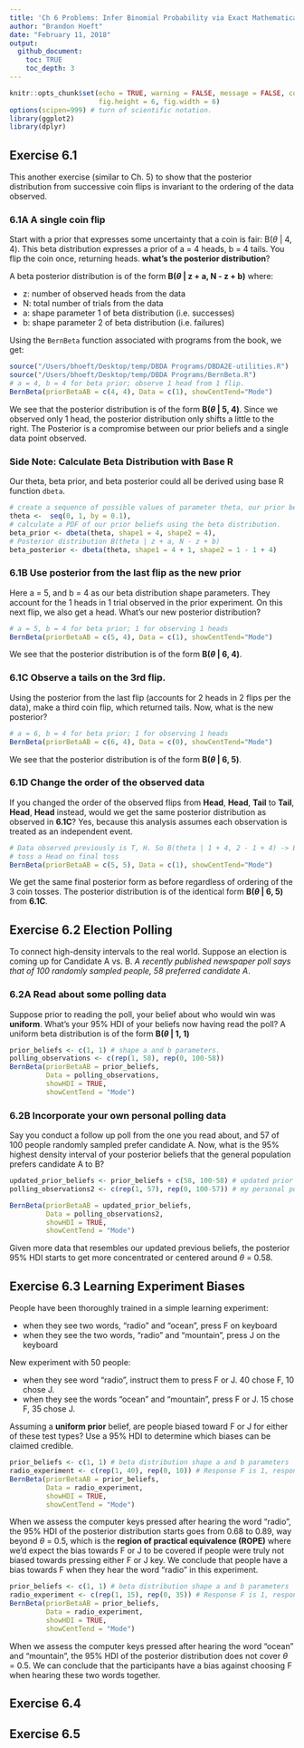 ```yaml
---
title: 'Ch 6 Problems: Infer Binomial Probability via Exact Mathematical Analysis'
author: "Brandon Hoeft"
date: "February 11, 2018"
output:
  github_document:
    toc: TRUE
    toc_depth: 3
---
```


```r
knitr::opts_chunk$set(echo = TRUE, warning = FALSE, message = FALSE, comment = "",
                      fig.height = 6, fig.width = 6)
options(scipen=999) # turn of scientific notation.
library(ggplot2)
library(dplyr)
```

## Exercise 6.1 

This another exercise (similar to Ch. 5) to show that the posterior distribution from successive coin flips is invariant to the ordering of the data observed. 

### 6.1A A single coin flip

Start with a prior that expresses some uncertainty that a coin is fair: B($\theta$ | 4, 4). This beta distribution expresses a prior of a = 4 heads, b = 4 tails. You flip the coin once, returning heads. **what's the posterior distribution**?

A beta posterior distribution is of the form **B($\theta$ | z + a, N - z + b)** where:
  
* z: number of observed heads from the data
* N: total number of trials from the data
* a: shape parameter 1 of beta distribution (i.e. successes)
* b: shape parameter 2 of beta distribution (i.e. failures)
 
Using the `BernBeta` function associated with programs from the book, we get:

``` r
source("/Users/bhoeft/Desktop/temp/DBDA Programs/DBDA2E-utilities.R")
source("/Users/bhoeft/Desktop/temp/DBDA Programs/BernBeta.R")
# a = 4, b = 4 for beta prior; observe 1 head from 1 flip. 
BernBeta(priorBetaAB = c(4, 4), Data = c(1), showCentTend="Mode")
```

We see that the posterior distribution is of the form **B($\theta$ | 5, 4)**. Since we observed only 1 head, the posterior distribution only shifts a little to the right. The Posterior is a compromise between our prior beliefs and a single data point observed.

### Side Note: Calculate Beta Distribution with Base R

Our theta, beta prior, and beta posterior could all be derived using base R function `dbeta`.

``` r
# create a sequence of possible values of parameter theta, our prior beliefs. 
theta <-  seq(0, 1, by = 0.1),
# calculate a PDF of our prior beliefs using the beta distribution. 
beta_prior <- dbeta(theta, shape1 = 4, shape2 = 4),
# Posterior distribution B(theta | z + a, N - z + b)
beta_posterior <- dbeta(theta, shape1 = 4 + 1, shape2 = 1 - 1 + 4)
```

### 6.1B Use posterior from the last flip as the new prior 

Here a = 5, and b = 4 as our beta distribution shape parameters. They account for the 1 heads in 1 trial observed in the prior experiment. On this next flip, we also get a head. What's our new posterior distribution?

``` r
# a = 5, b = 4 for beta prior; 1 for observing 1 heads
BernBeta(priorBetaAB = c(5, 4), Data = c(1), showCentTend="Mode")
```
We see that the posterior distribution is of the form **B($\theta$ | 6, 4)**.

### 6.1C Observe a tails on the 3rd flip.

Using the posterior from the last flip (accounts for 2 heads in 2 flips per the data), make a third coin flip, which returned tails. Now, what is the new posterior?

``` r
# a = 6, b = 4 for beta prior; 1 for observing 1 heads
BernBeta(priorBetaAB = c(6, 4), Data = c(0), showCentTend="Mode")
```

We see that the posterior distribution is of the form **B($\theta$ | 6, 5)**.

### 6.1D Change the order of the observed data

If you changed the order of the observed flips from **Head**, **Head**, **Tail** to **Tail**, **Head**, **Head** instead, would we get the same posterior distribution as observed in **6.1C**? Yes, because this analysis assumes  each observation is treated as an independent event. 

``` r
# Data observed previously is T, H. So B(theta | 1 + 4, 2 - 1 + 4) -> B(theta | 5, 5) is new prior
# toss a Head on final toss
BernBeta(priorBetaAB = c(5, 5), Data = c(1), showCentTend="Mode")
```

We get the same final posterior form as before regardless of ordering of the 3 coin tosses.  The posterior distribution is of the identical form **B($\theta$ | 6, 5)** from **6.1C**.

## Exercise 6.2 Election Polling

To connect high-density intervals to the real world. Suppose an election is coming up for Candidate A vs. B. *A recently published newspaper poll says that of 100 randomly sampled people, 58 preferred candidate A*. 

### 6.2A Read about some polling data

Suppose prior to reading the poll, your belief about who would win was **uniform**. What's your 95% HDI of your beliefs now having read the poll? A uniform beta distribution is of the form **B($\theta$ | 1, 1)**

``` r
prior_beliefs <- c(1, 1) # shape a and b parameters.
polling_observations <- c(rep(1, 58), rep(0, 100-58))
BernBeta(priorBetaAB = prior_beliefs,
         Data = polling_observations,
         showHDI = TRUE,
         showCentTend = "Mode")
```

### 6.2B Incorporate your own personal polling data

Say you conduct a follow up poll from the one you read about, and 57 of 100 people randomly sampled prefer candidate A. Now, what is the 95% highest density interval of your posterior beliefs that the general population prefers candidate A to B?

``` r
updated_prior_beliefs <- prior_beliefs + c(58, 100-58) # updated prior shape a and b parameters.
polling_observations2 <- c(rep(1, 57), rep(0, 100-57)) # my personal poll

BernBeta(priorBetaAB = updated_prior_beliefs,
         Data = polling_observations2,
         showHDI = TRUE,
         showCentTend = "Mode")
```

Given more data that resembles our updated previous beliefs, the posterior 95% HDI starts to get more concentrated or centered around $\theta$ = 0.58. 

## Exercise 6.3 Learning Experiment Biases

People have been thoroughly trained in a simple learning experiment:

* when they see two words, "radio" and "ocean", press F on keyboard
* when they see the two words, "radio" and "mountain", press J on the keyboard

New experiment with 50 people:

* when they see word "radio", instruct them to press F or J. 40 chose F, 10 chose J.
* when they see the words "ocean" and "mountain", press F or J. 15 chose F, 35 chose J.

Assuming a **uniform prior** belief, are people biased toward F or J for either of these test types? Use a 95% HDI to determine which biases can be claimed credible. 

``` r
prior_beliefs <- c(1, 1) # beta distribution shape a and b parameters
radio_experiment <- c(rep(1, 40), rep(0, 10)) # Response F is 1, response J is 0.
BernBeta(priorBetaAB = prior_beliefs,
         Data = radio_experiment,
         showHDI = TRUE,
         showCentTend = "Mode")

```

When we assess the computer keys pressed after hearing the word "radio", the 95% HDI of the posterior distribution starts goes from 0.68 to 0.89, way beyond $\theta$ = 0.5, which is the **region of practical equivalence (ROPE)** where we'd expect the bias towards F or J to be covered if people were truly not biased towards pressing either F or J key. We conclude that people have a bias towards F when they hear the word "radio" in this experiment.

``` r
prior_beliefs <- c(1, 1) # beta distribution shape a and b parameters
radio_experiment <- c(rep(1, 15), rep(0, 35)) # Response F is 1, response J is 0.
BernBeta(priorBetaAB = prior_beliefs,
         Data = radio_experiment,
         showHDI = TRUE,
         showCentTend = "Mode")

```

When we assess the computer keys pressed after hearing the word "ocean" and "mountain", the 95% HDI of the posterior distribution does not cover $\theta$ = 0.5. We can conclude that the participants have a bias against choosing F when hearing these two words together.

## Exercise 6.4

## Exercise 6.5
